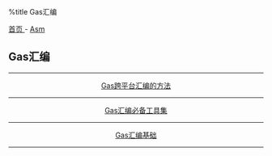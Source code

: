 %title Gas汇编

[[../../../index|首页 ]] - [[../index|Asm]]
==Gas汇编==
----
<center>
[[across_os|Gas跨平台汇编的方法]]
----
[[tools|Gas汇编必备工具集]]
----
[[base|Gas汇编基础]]
</center>
----
